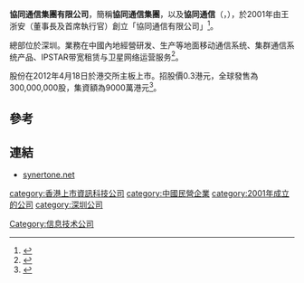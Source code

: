 '''協同通信集團有限公司'''，簡稱'''協同通信集團'''，以及'''協同通信'''（'''{{lang-en|SYNERTONE COMMUNICATION CORPORATION}}'''，{{hkex|1613}}），於2001年由王浙安（董事長及首席執行官）創立「協同通信有限公司」<ref>{{Cite web |url=http://www.synertone.net/about.asp?id=3 |title=協同通信集團有限公司发展历程 |accessdate=2013-09-08 |archive-date=2014-03-26 |archive-url=https://web.archive.org/web/20140326044407/http://www.synertone.net/about.asp?id=3 |dead-url=yes }}</ref>。

總部位於深圳。業務在中國內地經營研发、生产等地面移动通信系统、集群通信系统产品、IPSTAR带宽租赁与卫星网络运营服务<ref>{{Cite web |url=http://www.synertone.net/about.asp?id=1 |title=協同通信集團有限公司簡介 |accessdate=2013-09-08 |archive-date=2014-03-26 |archive-url=https://web.archive.org/web/20140326044245/http://www.synertone.net/about.asp?id=1 |dead-url=yes }}</ref>。

股份在2012年4月18日於港交所主板上市。招股價0.3港元，全球發售為300,000,000股，集資額為9000萬港元<ref>{{Cite web |url=http://www.hkexnews.hk/listedco/listconews/SEHK/2012/0330/LTN20120330353_C.pdf |title=協同通信集團有限公司招股資料 |access-date=2013-09-08 |archive-date=2020-11-30 |archive-url=https://web.archive.org/web/20201130174203/https://www1.hkexnews.hk/listedco/listconews/sehk/2012/0330/ltn20120330353_c.pdf }}</ref>。

==參考==
{{reflist}}

==連結==
*[http://www.synertone.net synertone.net] {{Wayback|url=http://www.synertone.net/ |date=20210624131829 }}

[[category:香港上市資訊科技公司|category:香港上市資訊科技公司]]
[[Category:信息技术公司|Category:信息技术公司]]
[[category:中國民營企業|category:中國民營企業]]
[[category:2001年成立的公司|category:2001年成立的公司]]
[[category:深圳公司|category:深圳公司]]